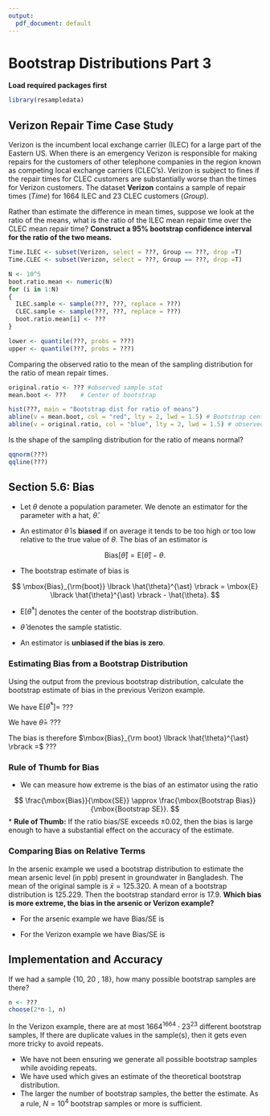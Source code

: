 ```yaml
---
output:
  pdf_document: default
---
```


# Bootstrap Distributions Part 3

**Load required packages first**
```r
library(resampledata)
```

## Verizon Repair Time Case Study

Verizon is the incumbent local exchange carrier (ILEC) for a large part of the Eastern US. When there is an emergency Verizon is responsible for making repairs for the customers of other telephone companies in the region known as competing local exchange carriers (CLEC's). Verizon is subject to fines if the repair times for CLEC customers are substantially worse than the times for Verizon customers. The dataset **Verizon** contains a sample of repair times (*Time*) for 1664 ILEC and 23 CLEC customers (*Group*). 

Rather than estimate the difference in mean times, suppose we look at the ratio of the means, what is the ratio of the ILEC mean repair time over the CLEC mean repair time?  **Construct a 95% bootstrap confidence interval for the ratio of the two means.**

```r
Time.ILEC <- subset(Verizon, select = ???, Group == ???, drop =T)
Time.CLEC <- subset(Verizon, select = ???, Group == ???, drop =T)

N <- 10^5
boot.ratio.mean <- numeric(N)
for (i in 1:N)
{
  ILEC.sample <- sample(???, ???, replace = ???)
  CLEC.sample <- sample(???, ???, replace = ???)
  boot.ratio.mean[i] <- ???
}

lower <- quantile(???, probs = ???)
upper <- quantile(???, probs = ???)
```

Comparing the observed ratio to the mean of the sampling distribution for the ratio of mean repair times.

```r
original.ratio <- ??? #observed sample stat
mean.boot <- ???    # Center of bootstrap

hist(???, main = "Bootstrap dist for ratio of means")
abline(v = mean.boot, col = "red", lty = 2, lwd = 1.5) # Bootstrap center
abline(v = original.ratio, col = "blue", lty = 2, lwd = 1.5) # observed stat
```

Is the shape of the sampling distribution for the ratio of means normal?

```r
qqnorm(???)
qqline(???)
```

## Section 5.6: Bias

* Let $\theta$ denote a population parameter. We denote an estimator for the parameter with a hat, $\widehat{\theta}$.

* An estimator $\hat{\theta}$ is **biased** if on average it tends to be too high or too low relative to the true value of $\theta$. The bias of an estimator is

$$ 
\mbox{Bias}\lbrack \hat{\theta} \rbrack = \mbox{E} \lbrack \hat{\theta} \rbrack - \theta. 
$$

* The bootstrap estimate of bias is
 
$$
\mbox{Bias}_{\rm{boot}} \lbrack \hat{\theta}^{\ast} \rbrack =  \mbox{E} \lbrack \hat{\theta}^{\ast} \rbrack - \hat{\theta}.
$$

+ $\mbox{E} \lbrack \hat{\theta}^{\ast} \rbrack$ denotes the center of the bootstrap distribution.

+ $\hat{\theta}$ denotes the sample statistic.

* An estimator is **unbiased if the bias is zero**.

### Estimating Bias from a Bootstrap Distribution

Using the output from the previous bootstrap distribution, calculate the bootstrap estimate of bias in the previous Verizon example.

We have $\mbox{E} \lbrack \hat{\theta}^{\ast} \rbrack =$ ???

We have $\hat{\theta} =$ ???

The bias is therefore $\mbox{Bias}_{\rm boot} \lbrack \hat{\theta}^{\ast} \rbrack =$ ???

### Rule of Thumb for Bias

* We can measure how extreme is the bias of an estimator using the ratio

$$
\frac{\mbox{Bias}}{\mbox{SE}} \approx  \frac{\mbox{Bootstrap Bias}}{\mbox{Bootstrap SE}}.
$$
* **Rule of Thumb:** If the ratio bias/SE exceeds $\pm 0.02$, then the bias is large enough to have a substantial effect on the accuracy of the estimate.

### Comparing Bias on Relative Terms

In the arsenic example  we used a bootstrap distribution to estimate the mean arsenic level (in ppb) present in groundwater in Bangladesh. The mean of the original sample is $\bar{x} = 125.320$. A mean of a bootstrap distribution is $125.229$. Then the bootstrap standard error is 17.9. **Which bias is more extreme, the bias in the arsenic or Verizon example?**

* For the arsenic example we have Bias/SE is 


* For the Verizon example we have Bias/SE is 


## Implementation and Accuracy

If we had a sample {10,  20 , 18}, how many possible bootstrap samples are there?

```r
n <- ???
choose(2*n-1, n)
```

In the Verizon example, there are at most $1664^{1664} \cdot 23^{23}$ different bootstrap samples, If there are duplicate values in the sample(s), then it gets even more tricky to avoid repeats.

* We have not been ensuring we generate all possible bootstrap samples while avoiding repeats.  
* We have used \textbf{Monte Carlo sampling} which gives an estimate of the theoretical bootstrap distribution.  
* The larger the number of bootstrap samples, the better the estimate. As a rule, $N=10^4$ bootstrap samples or more is sufficient.  


